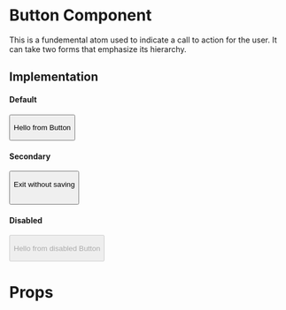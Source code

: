 
<Meta title="Core|Atoms/Button" />

# Button Component
This is a fundemental atom used to indicate a call to action for the user. It can take two forms that emphasize its hierarchy. 

## Implementation

#### Default
<Preview>
  <Story name="default">
    <Button  onClick={action('button-click')}>
      <p>Hello from Button</p>
    </Button>
  </Story>
</Preview>

#### Secondary
<Preview>
  <Story name="secondary">
    <Button secondary onClick={action('button-click')}>
      <p>Exit without saving</p>
      <img width="13px" src="assets/icons/checkmark.svg" />
    </Button>
  </Story>
</Preview>

#### Disabled
<Preview>
  <Story name="disabled">
    <Button onClick={action('button-click')} disabled>
      <p>Hello from disabled Button</p>
    </Button>
  </Story>
</Preview>

# Props

<Props of={Button} />
